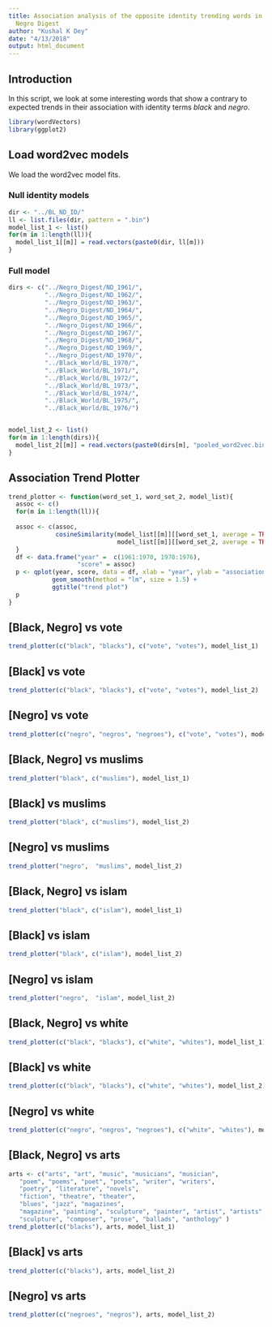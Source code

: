 ```yaml
---
title: Association analysis of the opposite identity trending words in Black World/
  Negro Digest
author: "Kushal K Dey"
date: "4/13/2018"
output: html_document
---
```


## Introduction

In this script, we look at some interesting words that show a contrary to 
expected trends in their association with identity terms *black* and *negro*.

```r
library(wordVectors)
library(ggplot2)
```

## Load word2vec models

We load the word2vec model fits.

### Null identity models

```r
dir <- "../BL_ND_ID/"
ll <- list.files(dir, pattern = ".bin")
model_list_1 <- list()
for(m in 1:length(ll)){
  model_list_1[[m]] = read.vectors(paste0(dir, ll[m]))
}
```

### Full model

```r
dirs <- c("../Negro_Digest/ND_1961/",
          "../Negro_Digest/ND_1962/",
          "../Negro_Digest/ND_1963/",
          "../Negro_Digest/ND_1964/",
          "../Negro_Digest/ND_1965/",
          "../Negro_Digest/ND_1966/",
          "../Negro_Digest/ND_1967/",
          "../Negro_Digest/ND_1968/",
          "../Negro_Digest/ND_1969/",
          "../Negro_Digest/ND_1970/",
          "../Black_World/BL_1970/",
          "../Black_World/BL_1971/",
          "../Black_World/BL_1972/",
          "../Black_World/BL_1973/",
          "../Black_World/BL_1974/",
          "../Black_World/BL_1975/",
          "../Black_World/BL_1976/")


model_list_2 <- list()
for(m in 1:length(dirs)){
  model_list_2[[m]] = read.vectors(paste0(dirs[m], "pooled_word2vec.bin"))
}
```

## Association Trend Plotter 

```r
trend_plotter <- function(word_set_1, word_set_2, model_list){
  assoc <- c()
  for(m in 1:length(ll)){
  
  assoc <- c(assoc, 
             cosineSimilarity(model_list[[m]][[word_set_1, average = TRUE]], 
                              model_list[[m]][[word_set_2, average = TRUE]]))
  }
  df <- data.frame("year" =  c(1961:1970, 1970:1976),
                   "score" = assoc)
  p <- qplot(year, score, data = df, xlab = "year", ylab = "association score") +  
            geom_smooth(method = "lm", size = 1.5) +
            ggtitle("trend plot")
  p
}
```


## [Black, Negro] vs vote

```r
trend_plotter(c("black", "blacks"), c("vote", "votes"), model_list_1)
```

## [Black] vs vote

```r
trend_plotter(c("black", "blacks"), c("vote", "votes"), model_list_2)
```


## [Negro] vs vote

```r
trend_plotter(c("negro", "negros", "negroes"), c("vote", "votes"), model_list_2)
```


## [Black, Negro] vs muslims

```r
trend_plotter("black", c("muslims"), model_list_1)
```

## [Black] vs muslims

```r
trend_plotter("black", c("muslims"), model_list_2)
```


## [Negro] vs muslims

```r
trend_plotter("negro",  "muslims", model_list_2)
```

## [Black, Negro] vs islam

```r
trend_plotter("black", c("islam"), model_list_1)
```

## [Black] vs islam

```r
trend_plotter("black", c("islam"), model_list_2)
```


## [Negro] vs islam

```r
trend_plotter("negro",  "islam", model_list_2)
```

## [Black, Negro] vs white

```r
trend_plotter(c("black", "blacks"), c("white", "whites"), model_list_1)
```

## [Black] vs white

```r
trend_plotter(c("black", "blacks"), c("white", "whites"), model_list_2)
```


## [Negro] vs white

```r
trend_plotter(c("negro", "negros", "negroes"), c("white", "whites"), model_list_2)
```


## [Black, Negro] vs arts

```r
arts <- c("arts", "art", "music", "musicians", "musician",
   "poem", "poems", "poet", "poets", "writer", "writers",
   "poetry", "literature", "novels",
   "fiction", "theatre", "theater",
   "blues", "jazz", "magazines",
   "magazine", "painting", "sculpture", "painter", "artist", "artists",
   "sculpture", "composer", "prose", "ballads", "anthology" )
trend_plotter(c("blacks"), arts, model_list_1)
```

## [Black] vs arts

```r
trend_plotter(c("blacks"), arts, model_list_2)
```


## [Negro] vs arts

```r
trend_plotter(c("negroes", "negros"), arts, model_list_2)
```

